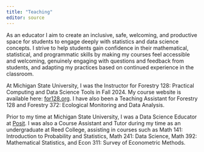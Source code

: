 ```yaml
---
title: "Teaching"
editor: source
---
```


As an educator I aim to create an inclusive, safe, welcoming, and productive space for students to engage deeply with statistics and data science concepts. I strive to help students gain confidence in their mathematical, statistical, and programmatic skills by making my courses feel accessible and welcoming, genuinely engaging with questions and feedback from students, and adapting my practices based on continued experience in the classroom. 

At Michigan State University, I was the Instructor for Forestry 128: Practical Computing and Data Science Tools in Fall 2024. My course website is available here: [for128.org](http://www.for128.org). I have also been a Teaching Assistant for Forestry 128 and Forestry 372: Ecological Monitoring and Data Analysis. 

Prior to my time at Michigan State University, I was a Data Science Educator at [Posit](http://www.posit.co). I was also a Course Assistant and Tutor during my time as an undergraduate at Reed College, assisting in courses such as Math 141: Introduction to Probability and Statistics, Math 241: Data Science, Math 392: Mathematical Statistics, and Econ 311: Survey of Econometric Methods.